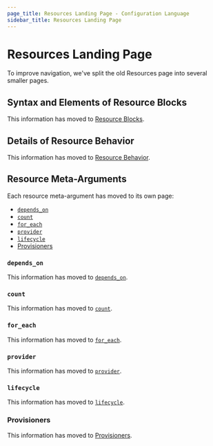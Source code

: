 ```yaml
---
page_title: Resources Landing Page - Configuration Language
sidebar_title: Resources Landing Page
---
```


# Resources Landing Page

To improve navigation, we've split the old Resources page into several smaller
pages.

<a id="resource-syntax"></a> <a id="resource-types"></a> <a id="providers"></a> <a id="resource-arguments"></a> <a id="documentation-for-resource-types"></a> <a id="meta-arguments"></a> <a id="timeouts"></a> <a id="operation-timeouts"></a>

## Syntax and Elements of Resource Blocks

This information has moved to
[Resource Blocks](/language/resources/syntax).

<div style={{height: '100vh', margin: 0, padding: 0}} />

<a id="resource-behavior"></a> <a id="accessing-resource-attributes"></a> <a id="resource-dependencies"></a> <a id="local-only-resources"></a>

## Details of Resource Behavior

This information has moved to
[Resource Behavior](/language/resources/behavior).

<div style={{height: '100vh', margin: 0, padding: 0}} />

## Resource Meta-Arguments

Each resource meta-argument has moved to its own page:

- [`depends_on`](/language/meta-arguments/depends_on)
- [`count`](/language/meta-arguments/count)
- [`for_each`](/language/meta-arguments/for_each)
- [`provider`](/language/meta-arguments/resource-provider)
- [`lifecycle`](/language/meta-arguments/lifecycle)
- [Provisioners](/language/resources/provisioners)

<div style={{height: '100vh', margin: 0, padding: 0}} />

<a id="depends_on-explicit-resource-dependencies"></a>

### `depends_on`

This information has moved to
[`depends_on`](/language/meta-arguments/depends_on).

<div style={{height: '100vh', margin: 0, padding: 0}} />

<a id="count-multiple-resource-instances-by-count"></a> <a id="count-multiple-resource-instances"></a> <a id="the-count-object"></a> <a id="count-index"></a> <a id="referring-to-instances"></a> <a id="using-expressions-in-count"></a> <a id="when-to-use-for_each-instead-of-count"></a>

### `count`

This information has moved to
[`count`](/language/meta-arguments/count).

<div style={{height: '100vh', margin: 0, padding: 0}} />

<a id="for_each-multiple-resource-instances-defined-by-a-map-or-set-of-strings"></a> <a id="the-each-object"></a> <a id="each-key"></a> <a id="each-value"></a> <a id="using-expressions-in-for_each"></a> <a id="referring-to-instances-1"></a> <a id="using-sets"></a>

### `for_each`

This information has moved to
[`for_each`](/language/meta-arguments/for_each).

<div style={{height: '100vh', margin: 0, padding: 0}} />

<a id="provider-selecting-a-non-default-provider-configuration"></a>

### `provider`

This information has moved to
[`provider`](/language/meta-arguments/resource-provider).

<div style={{height: '100vh', margin: 0, padding: 0}} />

<a id="lifecycle-lifecycle-customizations"></a> <a id="prevent_destroy"></a> <a id="create_before_destroy"></a> <a id="ignore_changes"></a>

### `lifecycle`

This information has moved to
[`lifecycle`](/language/meta-arguments/lifecycle).

<div style={{height: '100vh', margin: 0, padding: 0}} />

<a id="provisioner-and-connection-resource-provisioners"></a>

### Provisioners

This information has moved to
[Provisioners](/language/resources/provisioners).

<div style={{height: '100vh', margin: 0, padding: 0}} />
